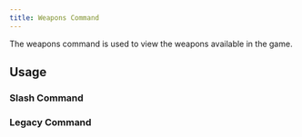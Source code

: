 ```yaml
---
title: Weapons Command
---
```



The weapons command is used to view the weapons available in the game.

## Usage

### Slash Command

<WeaponsCommand 
    isSlashCommand={true} 
    verified={false}
/>

### Legacy Command

<WeaponsCommand 
    isSlashCommand={false} 
    verified={false}
/>